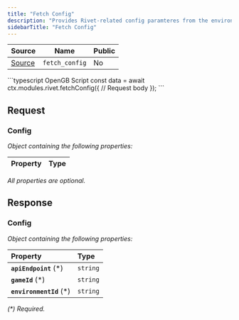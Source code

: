```yaml
---
title: "Fetch Config"
description: "Provides Rivet-related config paramteres from the environment."
sidebarTitle: "Fetch Config"
---
```


| Source                                                                                                      | Name       | Public     |
| ----------------------------------------------------------------------------------------------------------- | ---------- | ---------- |
| [Source](https://github.com/rivet-gg/opengb-modules/tree/main/modules/rivet/scripts/fetch_config.ts) | `fetch_config` | No |

<RequestExample>
```typescript OpenGB Script
const data = await ctx.modules.rivet.fetchConfig({
  // Request body
});
```

</RequestExample>

## Request



### Config

_Object containing the following properties:_

| Property | Type |
| :------- | :--- |

_All properties are optional._


## Response



### Config

_Object containing the following properties:_

| Property                 | Type     |
| :----------------------- | :------- |
| **`apiEndpoint`** (\*)   | `string` |
| **`gameId`** (\*)        | `string` |
| **`environmentId`** (\*) | `string` |

_(\*) Required._

